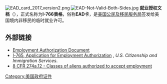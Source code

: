 [[File:EAD_card_2017_version2.png|right]]
[[File:EAD-Not-Valid-Both-Sides.jpg|right]]
'''就业授权文档'''（{{lang-en|'''employment authorization document'''}}），正式名称为'''I-766表格'''，俗称'''EAD卡'''，是[[美国公民及移民服务局|美国公民及移民服务局]]签发给美国境内非移民的临时就业许可。

== 外部链接 ==
* [https://www.uscis.gov/green-card/green-card-processes-and-procedures/employment-authorization-document Employment Authorization Document] {{Wayback|url=https://www.uscis.gov/green-card/green-card-processes-and-procedures/employment-authorization-document |date=20160416002409 }}
* [http://www.uscis.gov/portal/site/uscis/menuitem.5af9bb95919f35e66f614176543f6d1a/?vgnextoid=73ddd59cb7a5d010VgnVCM10000048f3d6a1RCRD&vgnextchannel=db029c7755cb9010VgnVCM10000045f3d6a1RCRD I-765, Application for Employment Authorization] {{Wayback|url=http://www.uscis.gov/portal/site/uscis/menuitem.5af9bb95919f35e66f614176543f6d1a/?vgnextoid=73ddd59cb7a5d010VgnVCM10000048f3d6a1RCRD&vgnextchannel=db029c7755cb9010VgnVCM10000045f3d6a1RCRD |date=20131124113514 }}, ''U.S. Citizenship and Immigration Services''.
* [http://edocket.access.gpo.gov/cfr_2009/janqtr/8cfr274a.12.htm 8 CFR 274a.12 - Classes of aliens authorized to accept employment] {{Wayback|url=http://edocket.access.gpo.gov/cfr_2009/janqtr/8cfr274a.12.htm |date=20100508183846 }}

[[Category:美国政府证件|Category:美国政府证件]]